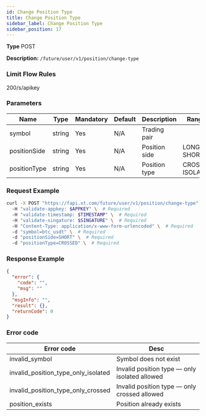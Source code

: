 ```yaml
---
id: Change Position Type
title: Change Position Type
sidebar_label: Change Position Type
sidebar_position: 17
---
```


**Type** POST

**Description:** `/future/user/v1/position/change-type`

### Limit Flow Rules

200/s/apikey

### Parameters

| Name | Type | Mandatory | Default | Description | Ranges |
| --- | --- | --- | --- | --- | --- |
| symbol | string | Yes | N/A | Trading pair |  |
| positionSide | string | Yes | N/A | Position side | LONG; SHORT |
| positionType | string | Yes | N/A | Position type | CROSSED; ISOLATED |

### Request Example

```bash title="Request"
curl -X POST "https://fapi.xt.com/future/user/v1/position/change-type" \ 
  -H "validate-appkey: $APPKEY" \  # Required
  -H "validate-timestamp: $TIMESTAMP" \  # Required
  -H "validate-singature: $SINGATURE" \  # Required
  -H "Content-Type: application/x-www-form-urlencoded" \  # Required
  -d "symbol=btc_usdt" \  # Required
  -d "positionSide=SHORT" \  # Required
  -d "positionType=CROSSED" \  # Required
```

### Response Example

```json title="Response"
{
  "error": {
    "code": "",
    "msg": ""
  },
  "msgInfo": "",
  "result": {},
  "returnCode": 0
}
```

### Error code

| Error code | Desc |
|-------------|------|
| invalid_symbol | Symbol does not exist |
| invalid_position_type_only_isolated | Invalid position type — only isolated allowed |
| invalid_position_type_only_crossed | Invalid position type — only crossed allowed |
| position_exists | Position already exists |